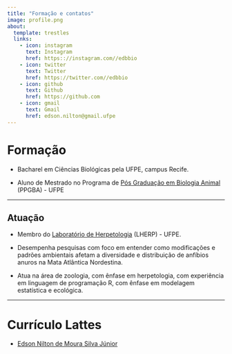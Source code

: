 ---
title: "Formação e contatos"
image: profile.png
about:
  template: trestles
  links:
    - icon: instagram
      text: Instagram
      href: https:://instagram.com//edbbio
    - icon: twitter
      text: Twitter
      href: https://twitter.com//edbbio
    - icon: github
      text: Github
      href: https://github.com
    - icon: gmail
      text: Gmail
      href: edson.nilton@gmail.ufpe
---

# **Formação**

* Bacharel em Ciências Biológicas pela UFPE, campus Recife.

* Aluno de Mestrado no Programa de [Pós Graduação em Biologia Animal](https://www.ufpe.br/ppgba) (PPGBA) - UFPE

---------------------

## **Atuação**

* Membro do [Laboratório de Herpetologia](https://sites.ufpe.br/herpetologia/) (LHERP) - UFPE. 

* Desempenha pesquisas com foco em entender como modificações e padrões ambientais afetam a diversidade e distribuição de anfíbios anuros na Mata Atlântica Nordestina. 

* Atua na área de zoologia, com ênfase em herpetologia, com experiência em linguagem de programação R, com ênfase em modelagem estatística e ecológica.

---------------------

# **Currículo Lattes**

* [Edson Nilton de Moura Silva Júnior](https://buscatextual.cnpq.br/buscatextual/visualizacv.do)
